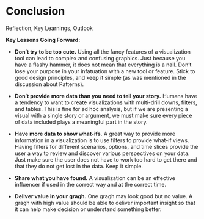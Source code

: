 # Conclusion

Reflection, Key Learnings, Outlook

**Key Lessons Going Forward:**

* **Don’t try to be too cute.** Using all the fancy features of a visualization tool can lead to complex and confusing graphics. Just because you have a flashy hammer, it does not mean that everything is a nail. Don’t lose your purpose in your infatuation with a new tool or feature. Stick to good design principles, and keep it simple (as was mentioned in the discussion about Patterns).

* **Don’t provide more data than you need to tell your story.** Humans have a tendency to want to create visualizations with multi-drill downs, filters, and tables. This is fine for ad hoc analysis, but if we are presenting a visual with a single story or argument, we must make sure every piece of data included plays a meaningful part in the story.

* **Have more data to show what-ifs.** A great way to provide more information in a visualization is to use filters to provide what-if views. Having filters for different scenarios, options, and time slices provide the user a way to review and discover various perspectives on your data. Just make sure the user does not have to work too hard to get there and that they do not get lost in the data.  Keep it simple.

* **Share what you have found.** A visualization can be an effective influencer if used in the correct way and at the correct time. 

* **Deliver value in your gragh.** One gragh may look good but no value. A gragh with high value should be able to deliver important insight so that it can help make decision or understand something better.
